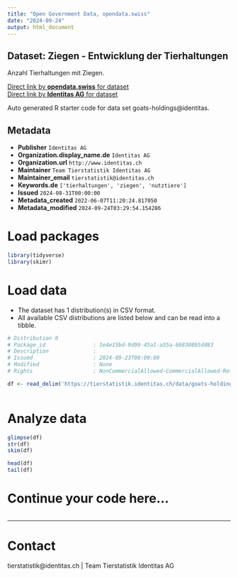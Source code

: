 ```yaml
---
title: "Open Government Data, opendata.swiss"
date: "2024-09-24"
output: html_document
---
```


## Dataset: Ziegen - Entwicklung der Tierhaltungen

Anzahl Tierhaltungen mit Ziegen. 

[Direct link by **opendata.swiss** for dataset](https://opendata.swiss/de/dataset/ziegen-entwicklung-der-tierhaltungen)<br>
[Direct link by **Identitas AG** for dataset](https://tierstatistik.identitas.ch/)

Auto generated R starter code for data set goats-holdings@identitas.

## Metadata

- **Publisher** `Identitas AG`
- **Organization.display_name.de** `Identitas AG`
- **Organization.url** `http://www.identitas.ch`
- **Maintainer** `Team Tierstatistik Identitas AG`
- **Maintainer_email** `tierstatistik@identitas.ch`
- **Keywords.de** `['tierhaltungen', 'ziegen', 'nutztiere']`
- **Issued** `2024-08-31T00:00:00`
- **Metadata_created** `2022-06-07T11:20:24.817050`
- **Metadata_modified** `2024-09-24T03:29:54.154286`


# Load packages

```r

library(tidyverse)
library(skimr)

```

# Load data

-   The dataset has 1 distribution(s) in CSV format.
-   All available CSV distributions are listed below and can be read into a tibble.

```r

# Distribution 0
# Package_id               : 1e4e15bd-9d99-45a1-a55a-668308b5dd83
# Description              : 
# Issued                   : 2024-09-23T00:00:00
# Modified                 : None
# Rights                   : NonCommercialAllowed-CommercialAllowed-ReferenceRequired

df <- read_delim('https://tierstatistik.identitas.ch/data/goats-holdings.csv')



```

# Analyze data

```r

glimpse(df)
str(df)
skim(df)

head(df)
tail(df)

```

# Continue your code here...

```r

```

------------------------------------------------------------------------

# Contact

tierstatistik@identitas.ch | Team Tierstatistik Identitas AG
